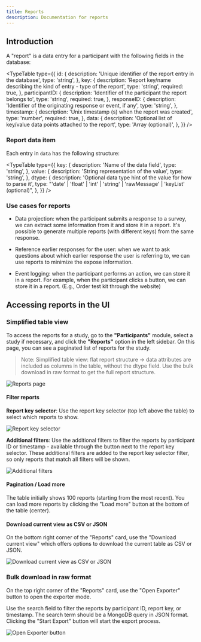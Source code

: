 ```yaml
---
title: Reports
description: Documentation for reports
---
```



## Introduction

A "report" is a data entry for a participant with the following fields in the database:

<TypeTable
  type={{
    id: {
      description: 'Unique identifier of the report entry in the database',
      type: 'string',
    },
    key: {
      description: 'Report key/name describing the kind of entry - type of the report',
      type: 'string',
      required: true,
    },
    participantID: {
      description: 'Identifier of the participant the report belongs to',
      type: 'string',
      required: true,
    },
    responseID: {
      description: 'Identifier of the originating response or event, if any',
      type: 'string',
    },
    timestamp: {
      description: 'Unix timestamp (s) when the report was created',
      type: 'number',
      required: true,
    },
    data: {
      description: 'Optional list of key/value data points attached to the report',
      type: 'Array<ReportDataItem> (optional)',
    },
  }}
/>

### Report data item

Each entry in `data` has the following structure:

<TypeTable
  type={{
    key: {
      description: 'Name of the data field',
      type: 'string',
    },
    value: {
      description: 'String representation of the value',
      type: 'string',
    },
    dtype: {
      description: 'Optional data type hint of the value for how to parse it',
      type: "'date' | 'float' | 'int' | 'string' | 'rawMessage' | 'keyList' (optional)",
    },
  }}
/>


### Use cases for reports

- Data projection: when the participant submits a response to a survey, we can extract some information from it and store it in a report. It's possible to generate multiple reports (with different keys) from the same response.

- Reference earlier responses for the user: when we want to ask questions about which earlier response the user is referring to, we can use reports to minimize the expose information.

- Event logging: when the participant performs an action, we can store it in a report. For example, when the participant clicks a button, we can store it in a report. (E.g., Order test kit through the website)


## Accessing reports in the UI

### Simplified table view

To access the reports for a study, go to the **"Participants"** module, select a study if necessary, and click the **"Reports"** option in the left sidebar.
On this page, you can see a paginated list of reports for the study.

> Note: Simplified table view: flat report structure -> data attributes are included as columns in the table, without the dtype field. Use the bulk download in raw format to get the full report structure.

![Reports page](./images/reports-page.png)

#### Filter reports

**Report key selector**: Use the report key selector (top left above the table) to select which reports to show.

![Report key selector](./images/report-key-selection.png)

**Additional filters**: Use the additional filters to filter the reports by participant ID or timestamp - available through the button next to the report key selector. These additional filters are added to the report key selector filter, so only reports that match all filters will be shown.

![Additional filters](./images/optional-filters.png)

#### Pagination / Load more

The table initially shows 100 reports (starting from the most recent). You can load more reports by clicking the "Load more" button at the bottom of the table (center).

#### Download current view as CSV or JSON

On the bottom right corner of the "Reports" card, use the "Download current view" which offers options to download the current table as CSV or JSON.

![Download current view as CSV or JSON](./images/download-options.png)



### Bulk download in raw format

On the top right corner of the "Reports" card, use the "Open Exporter" button to open the exporter mode.

Use the search field to filter the reports by participant ID, report key, or timestamp. The search term should be a MongoDB query in JSON format.
Clicking the "Start Export" button will start the export process.

![Open Exporter button](./images/bulk-download.png)



